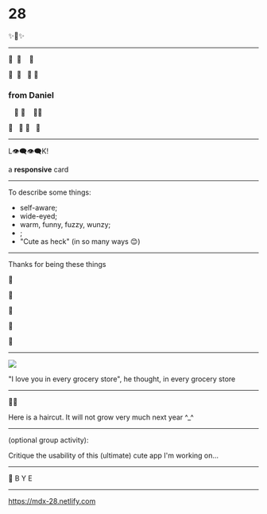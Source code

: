 
<!-- All available themes: -->
<!-- https://github.com/jxnblk/mdx-deck/blob/master/docs/themes.md -->

<!-- book / big / code / comic /
condensed / dark / future / hack /
notes / script / swiss / yellow / poppins -->

<!-- TO USE A THEME: -->
<!-- replace "themes.comic" with "themes.new-theme" -->


# 28

✨🍑✨

---

  🌼&nbsp;&nbsp;🌼&nbsp;&nbsp;&nbsp;&nbsp;🌼

🌼&nbsp;&nbsp;🌼&nbsp;&nbsp;&nbsp;🌼&nbsp;🌼

### from Daniel

&nbsp;&nbsp;&nbsp;🌼&nbsp;🌼&nbsp;&nbsp;&nbsp;&nbsp;🌼🌼

🌼&nbsp;&nbsp;&nbsp;🌼&nbsp;🌼&nbsp;&nbsp;&nbsp;🌼

---

<Split>
  L👁‍🗨👁‍🗨K!

  a **responsive** card
</Split>

---

<Split>
  To describe some things:

<ul>
  <Steps>
    <li>self-aware;</li>
    <li>wide-eyed;</li>
    <li>warm, funny, fuzzy, wunzy;</li>
    <li>;</li>
    <li>"Cute as heck" (in so many ways 😊)</li>
  </Steps>
</ul>
</Split>

---

<Split>
  Thanks for being these things

  🌼

  🌼

  🌼

  🌼

  🌼

</Split>

---

<Split>
<img src="https://tigriseventsinc.com/wp-content/uploads/2010/05/Loblaws-Logo.png"/>

"I love you in every grocery store", he thought, in every grocery store
</Split>

---

<Split>
💇‍♂️

Here is a haircut. It will not grow very much next year ^_^
</Split>

---

(optional group activity):

Critique the usability of this (ultimate) cute app I'm working on...

---

🌼 B Y E

---

<https://mdx-28.netlify.com>
